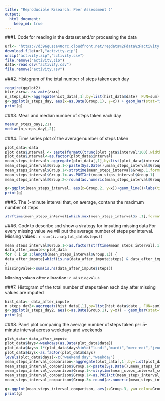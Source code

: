 ```yaml
---
title: "Reproducible Research: Peer Assessment 1"
output: 
  html_document:
    keep_md: true
---
```

###1. Code for reading in the dataset and/or processing the data
```r
url<- "https://d396qusza40orc.cloudfront.net/repdata%2Fdata%2Factivity.zip"
download.file(url,"activity.zip")
unzip("activity.zip","activity.csv")
file.remove("activity.zip")
data<-read.csv("activity.csv")
file.remove("activity.csv")
```

###2. Histogram of the total number of steps taken each day
```r
require(ggplot2)
hist_data<- na.omit(data)
n_steps_day<-aggregate(hist_data[,1],by=list(hist_data$date), FUN=sum)
g<-ggplot(n_steps_day, aes(x=as.Date(Group.1), y=x)) + geom_bar(stat="identity")+labs(title="Total number of steps each day",y="Steps",x="Date")+theme(plot.title = element_text(hjust = 0.5))
print(g)
```

###3. Mean and median number of steps taken each day

```r
mean(n_steps_day[,2])
median(n_steps_day[,2])
```

###4. Time series plot of the average number of steps taken
```r
plot_data<-data
plot_data$interval <- paste(formatC(trunc(plot_data$interval/100),width=2,format="d",flag="0"),":",formatC(round((plot_data$interval/100-trunc(plot_data$interval/100))*100),width=2,format="d",flag="0"),sep="")
plot_data$interval<-as.factor(plot_data$interval)
mean_steps_interval<-aggregate(plot_data[,1],by=list(plot_data$interval), FUN=mean,na.rm=TRUE)
mean_steps_interval$Group.1<-paste(Sys.Date(),mean_steps_interval$Group.1,sep=" ")
mean_steps_interval$Group.1<-strptime(mean_steps_interval$Group.1,format="%Y-%m-%d %H:%M")
mean_steps_interval$Group.1<-as.POSIXct(mean_steps_interval$Group.1)
mean_steps_interval$Group.2<-round(as.numeric(mean_steps_interval$Group.1-trunc(mean_steps_interval$Group.1,"days"))/3600,digits=2)

g<-ggplot(mean_steps_interval, aes(x=Group.2, y=x))+geom_line()+labs(title="Average number of steps per interval",y="Steps",x="Time of the day")+theme(plot.title = element_text(hjust = 0.5))+xlim(0,24)
print(g)
```

###5. The 5-minute interval that, on average, contains the maximum number of steps
```r
strftime(mean_steps_interval[which.max(mean_steps_interval$x),1],format="%H:%M")
```

###6. Code to describe and show a strategy for imputing missing data
For every missing value we will put the average number of steps per interval.
Missing values : `r sum(is.na(plot_data$steps))`

```r
mean_steps_interval$Group.1<-as.factor(strftime(mean_steps_interval[,1],format="%H:%M"))
data_after_impute<-plot_data
for ( i in 1:length(mean_steps_interval$Group.1)) { 
data_after_impute[which(is.na(data_after_impute$steps) & data_after_impute$interval == mean_steps_interval[i,1]),1]<-mean_steps_interval[i,2]
}
missingValue<-sum(is.na(data_after_impute$steps))
```
Missing values after allocation: `r missingValue`

###7. Histogram of the total number of steps taken each day after missing values are imputed
```r
hist_data<- data_after_impute
n_steps_day2<-aggregate(hist_data[,1],by=list(hist_data$date), FUN=sum)
g<-ggplot(n_steps_day2, aes(x=as.Date(Group.1), y=x)) + geom_bar(stat="identity")+labs(title="Total number of steps each day",y="Steps",x="Date")+theme(plot.title = element_text(hjust = 0.5))
print(g)
```

###8. Panel plot comparing the average number of steps taken per 5-minute interval across weekdays and weekends
```r
plot_data<-data_after_impute
plot_data$days<-weekdays(as.Date(plot_data$date))
plot_data$days<-1*(plot_data$days%in%c("lundi","mardi","mercredi","jeudi","vendredi"))
plot_data$days<-as.factor(plot_data$days)
levels(plot_data$days)<-c("weekend day","weekday")
mean_steps_interval_comparison<-aggregate(plot_data[,1],by=list(plot_data$interval,plot_data$days), FUN=mean,na.rm=TRUE)
mean_steps_interval_comparison$Group.1<-paste(Sys.Date(),mean_steps_interval_comparison$Group.1,sep=" ")
mean_steps_interval_comparison$Group.1<-strptime(mean_steps_interval_comparison$Group.1,format="%Y-%m-%d %H:%M")
mean_steps_interval_comparison$Group.1<-as.POSIXct(mean_steps_interval_comparison$Group.1)
mean_steps_interval_comparison$Group.3<-round(as.numeric(mean_steps_interval_comparison$Group.1-trunc(mean_steps_interval_comparison$Group.1,"days"))/3600,digits=2)

g<-ggplot(mean_steps_interval_comparison, aes(x=Group.3, y=x,color=Group.2))+geom_line()+labs(title="Average number of steps per interval",y="Steps",x="Time of the day")+theme(plot.title = element_text(hjust = 0.5))+xlim(0,24)
print(g)
```
